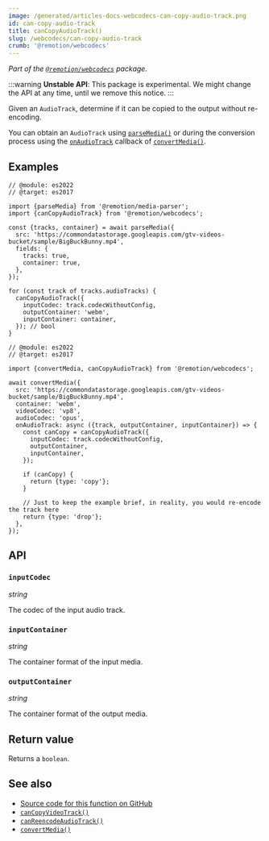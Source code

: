 ```yaml
---
image: /generated/articles-docs-webcodecs-can-copy-audio-track.png
id: can-copy-audio-track
title: canCopyAudioTrack()
slug: /webcodecs/can-copy-audio-track
crumb: '@remotion/webcodecs'
---
```


_Part of the [`@remotion/webcodecs`](/docs/webcodecs) package._

:::warning
**Unstable API**: This package is experimental. We might change the API at any time, until we remove this notice.
:::

Given an `AudioTrack`, determine if it can be copied to the output without re-encoding.

You can obtain an `AudioTrack` using [`parseMedia()`](/docs/media-parser/parse-media) or during the conversion process using the [`onAudioTrack`](/docs/webcodecs/convert-media#onaudiotrack) callback of [`convertMedia()`](/docs/webcodecs/convert-media).

## Examples

```tsx twoslash title="Check if an audio track can be copied"
// @module: es2022
// @target: es2017

import {parseMedia} from '@remotion/media-parser';
import {canCopyAudioTrack} from '@remotion/webcodecs';

const {tracks, container} = await parseMedia({
  src: 'https://commondatastorage.googleapis.com/gtv-videos-bucket/sample/BigBuckBunny.mp4',
  fields: {
    tracks: true,
    container: true,
  },
});

for (const track of tracks.audioTracks) {
  canCopyAudioTrack({
    inputCodec: track.codecWithoutConfig,
    outputContainer: 'webm',
    inputContainer: container,
  }); // bool
}
```

```tsx twoslash title="Copy an audio track to Opus, otherwise drop it"
// @module: es2022
// @target: es2017

import {convertMedia, canCopyAudioTrack} from '@remotion/webcodecs';

await convertMedia({
  src: 'https://commondatastorage.googleapis.com/gtv-videos-bucket/sample/BigBuckBunny.mp4',
  container: 'webm',
  videoCodec: 'vp8',
  audioCodec: 'opus',
  onAudioTrack: async ({track, outputContainer, inputContainer}) => {
    const canCopy = canCopyAudioTrack({
      inputCodec: track.codecWithoutConfig,
      outputContainer,
      inputContainer,
    });

    if (canCopy) {
      return {type: 'copy'};
    }

    // Just to keep the example brief, in reality, you would re-encode the track here
    return {type: 'drop'};
  },
});
```

## API

### `inputCodec`

_string_ <TsType type="MediaParserAudioCodec" source="@remotion/media-parser" />

The codec of the input audio track.

### `inputContainer`

_string_ <TsType type="ParseMediaContainer" source="@remotion/media-parser" />

The container format of the input media.

### `outputContainer`

_string_ <TsType type="ConvertMediaContainer" source="@remotion/webcodecs" />

The container format of the output media.

## Return value

Returns a `boolean`.

## See also

- [Source code for this function on GitHub](https://github.com/remotion-dev/remotion/blob/main/packages/webcodecs/src/can-copy-audio-track.ts)
- [`canCopyVideoTrack()`](/docs/webcodecs/can-copy-video-track)
- [`canReencodeAudioTrack()`](/docs/webcodecs/can-reencode-audio-track)
- [`convertMedia()`](/docs/webcodecs/convert-media)
